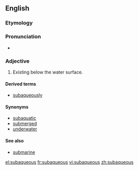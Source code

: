 ==English==
===Etymology===

{{prefix|sub|aqueous}}
===Pronunciation===
*{{IPA|sɜˈbeɪkwiəs}}

===Adjective===
{{en-adj|-}}

# Existing below the water surface.

====Derived terms====
*[[subaqueously]]

====Synonyms====
*[[subaquatic]]
*[[submerged]]
*[[underwater]]

====See also====
*[[submarine]]

[[el:subaqueous]]
[[fr:subaqueous]]
[[vi:subaqueous]]
[[zh:subaqueous]]